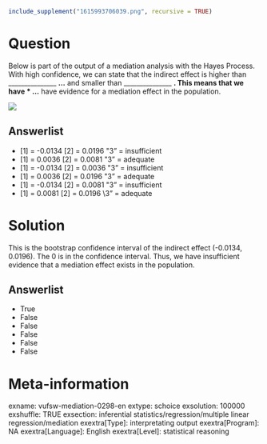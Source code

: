 ```r
include_supplement("1615993706039.png", recursive = TRUE)
```

Question
========
Below is part of the output of a mediation analysis with the Hayes Process.  
With high confidence, we can state that the indirect effect is higher than _______________ **...** and smaller than _______________ **. This means that we have
* ...** have evidence for a mediation effect in the population.  
  
![](1615993706039.png)

Answerlist
----------
* \[1\] = -0.0134 \[2\] = 0.0196 \"3" = insufficient
* \[1\] = 0.0036 \[2\] = 0.0081 \"3" = adequate
* \[1\] = -0.0134 \[2\] = 0.0036 \"3" = insufficient
* \[1\] = 0.0036 \[2\] = 0.0196 \"3" = adequate
* \[1\] = -0.0134 \[2\] = 0.0081 \"3" = insufficient
* \[1\] = 0.0081 \[2\] = 0.0196 \3" = adequate

Solution
========

This is the bootstrap confidence interval of the indirect effect (-0.0134, 0.0196). The 0 is in the confidence interval. Thus, we have insufficient evidence that a mediation effect exists in the population.

Answerlist
----------
* True
* False
* False
* False
* False
* False

Meta-information
================
exname: vufsw-mediation-0298-en
extype: schoice
exsolution: 100000
exshuffle: TRUE
exsection: inferential statistics/regression/multiple linear regression/mediation
exextra[Type]: interpretating output
exextra[Program]: NA
exextra[Language]: English
exextra[Level]: statistical reasoning

